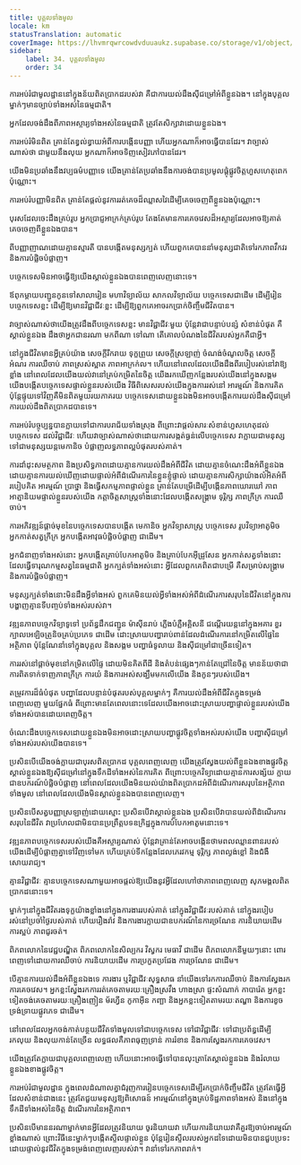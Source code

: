 ```yaml
---
title: បុគ្គល​ទាំងមូល
locale: km
statusTranslation: automatic
coverImage: https://lhvmrqwrcowdvduuaukz.supabase.co/storage/v1/object/public/strapi-uploads/small_cover-educacion-fundamental.webp-2d51a7828a2b1309555be27f7e2a61a0.webp
sidebar:
    label: 34. បុគ្គល​ទាំងមូល
    order: 34
---
```

ការអប់រំជាមូលដ្ឋាននៅក្នុងន័យពិតប្រាកដរបស់វា គឺជាការយល់ដឹងស៊ីជម្រៅអំពីខ្លួនឯង។ នៅក្នុងបុគ្គលម្នាក់ៗមានច្បាប់ទាំងអស់នៃធម្មជាតិ។

អ្នកដែលចង់ដឹងពីភាពអស្ចារ្យទាំងអស់នៃធម្មជាតិ ត្រូវតែសិក្សាវាដោយខ្លួនឯង។

ការអប់រំមិនពិត គ្រាន់តែខ្វល់ខ្វាយអំពីការបង្កើនបញ្ញា ហើយអ្នកណាក៏អាចធ្វើបានដែរ។ វាច្បាស់ណាស់ថា ជាមួយនឹងលុយ អ្នកណាក៏អាចទិញសៀវភៅបានដែរ។

យើងមិនប្រឆាំងនឹងវប្បធម៌បញ្ញាទេ យើងគ្រាន់តែប្រឆាំងនឹងការចង់បានប្រមូលផ្តុំផ្លូវចិត្តហួសហេតុពេកប៉ុណ្ណោះ។

ការអប់រំបញ្ញាមិនពិត គ្រាន់តែផ្តល់នូវការរត់គេចដ៏ឈ្លាសវៃដើម្បីគេចចេញពីខ្លួនឯងប៉ុណ្ណោះ។

បុរសដែលចេះដឹងគ្រប់រូប អ្នកប្រាជ្ញអាក្រក់គ្រប់រូប តែងតែមានការគេចវេសដ៏អស្ចារ្យដែលអាចឱ្យគាត់គេចចេញពីខ្លួនឯងបាន។

ពីបញ្ញាញាណដោយគ្មានស្មារតី បានបង្កើតមនុស្សក្បត់ ហើយពួកគេបាននាំមនុស្សជាតិទៅរកភាពវឹកវរ និងការបំផ្លិចបំផ្លាញ។

បច្ចេកទេសមិនអាចធ្វើឱ្យយើងស្គាល់ខ្លួនឯងបានពេញលេញនោះទេ។

ឪពុកម្តាយបញ្ជូនកូនទៅសាលារៀន មហាវិទ្យាល័យ សាកលវិទ្យាល័យ បច្ចេកទេសជាដើម ដើម្បីរៀនបច្ចេកទេសខ្លះ ដើម្បីឱ្យមានវិជ្ជាជីវៈខ្លះ ដើម្បីឱ្យពួកគេអាចរកប្រាក់ចិញ្ចឹមជីវិតបាន។

វាច្បាស់ណាស់ថាយើងត្រូវដឹងពីបច្ចេកទេសខ្លះ មានវិជ្ជាជីវៈមួយ ប៉ុន្តែវាជាបន្ទាប់បន្សំ សំខាន់បំផុត គឺស្គាល់ខ្លួនឯង ដឹងថាអ្នកជានរណា មកពីណា ទៅណា តើគោលបំណងនៃជីវិតរបស់អ្នកគឺជាអ្វី។

នៅក្នុងជីវិតមានអ្វីគ្រប់យ៉ាង សេចក្តីរីករាយ ទុក្ខព្រួយ សេចក្តីស្រឡាញ់ ចំណង់ចំណូលចិត្ត សេចក្តីអំណរ ការឈឺចាប់ ភាពស្រស់ស្អាត ភាពអាក្រក់ល។ ហើយនៅពេលដែលយើងដឹងពីរបៀបរស់នៅវាឱ្យខ្លាំង នៅពេលដែលយើងយល់វានៅគ្រប់កម្រិតនៃចិត្ត យើងរកឃើញកន្លែងរបស់យើងនៅក្នុងសង្គម យើងបង្កើតបច្ចេកទេសផ្ទាល់ខ្លួនរបស់យើង វិធីពិសេសរបស់យើងក្នុងការរស់នៅ អារម្មណ៍ និងការគិត ប៉ុន្តែផ្ទុយទៅវិញគឺមិនពិតមួយរយភាគរយ បច្ចេកទេសដោយខ្លួនឯងមិនអាចបង្កើតការយល់ដឹងស៊ីជម្រៅ ការយល់ដឹងពិតប្រាកដបានទេ។

ការអប់រំបច្ចុប្បន្នបានក្លាយទៅជាការបរាជ័យទាំងស្រុង ពីព្រោះវាផ្តល់សារៈសំខាន់ហួសហេតុដល់បច្ចេកទេស ដល់វិជ្ជាជីវៈ ហើយវាច្បាស់ណាស់ថាដោយការសង្កត់ធ្ងន់លើបច្ចេកទេស វាក្លាយជាមនុស្សទៅជាមនុស្សយន្តមេកានិច បំផ្លាញលទ្ធភាពល្អបំផុតរបស់គាត់។

ការដាំដុះសមត្ថភាព និងប្រសិទ្ធភាពដោយគ្មានការយល់ដឹងអំពីជីវិត ដោយគ្មានចំណេះដឹងអំពីខ្លួនឯង ដោយគ្មានការយល់ឃើញដោយផ្ទាល់អំពីដំណើរការនៃខ្លួនខ្ញុំផ្ទាល់ ដោយគ្មានការសិក្សាយ៉ាងលំអិតអំពីរបៀបគិត អារម្មណ៍ ប្រាថ្នា និងធ្វើសកម្មភាពផ្ទាល់ខ្លួន គ្រាន់តែបម្រើដើម្បីបង្កើនភាពឃោរឃៅ ភាពអាត្មានិយមផ្ទាល់ខ្លួនរបស់យើង កត្តាចិត្តសាស្ត្រទាំងនោះដែលបង្កើតសង្គ្រាម ទុរ្ភិក្ស ភាពក្រីក្រ ការឈឺចាប់។

ការអភិវឌ្ឍន៍ផ្តាច់មុខនៃបច្ចេកទេសបានបង្កើត មេកានិច អ្នកវិទ្យាសាស្ត្រ បច្ចេកទេស រូបវិទ្យាអាតូមិច អ្នកកាត់សត្វក្រីក្រ អ្នកបង្កើតអាវុធបំផ្លិចបំផ្លាញ ជាដើម។

អ្នកជំនាញទាំងអស់នោះ អ្នកបង្កើតគ្រាប់បែកអាតូមិច និងគ្រាប់បែកអ៊ីដ្រូសែន អ្នកកាត់សត្វទាំងនោះដែលធ្វើទារុណកម្មសត្វនៃធម្មជាតិ អ្នកក្បត់ទាំងអស់នោះ អ្វីដែលពួកគេពិតជាបម្រើ គឺសម្រាប់សង្គ្រាម និងការបំផ្លិចបំផ្លាញ។

មនុស្សក្បត់ទាំងនោះមិនដឹងអ្វីទាំងអស់ ពួកគេមិនយល់អ្វីទាំងអស់អំពីដំណើរការសរុបនៃជីវិតនៅក្នុងការបង្ហាញគ្មានទីបញ្ចប់ទាំងអស់របស់វា។

វឌ្ឍនភាពបច្ចេកវិទ្យាទូទៅ ប្រព័ន្ធដឹកជញ្ជូន ម៉ាស៊ីនរាប់ ភ្លើងបំភ្លឺអគ្គិសនី ជណ្តើរយន្តនៅក្នុងអគារ ខួរក្បាលអេឡិចត្រូនិចគ្រប់ប្រភេទ ជាដើម ដោះស្រាយបញ្ហារាប់ពាន់ដែលដំណើរការនៅកម្រិតលើផ្ទៃនៃអត្ថិភាព ប៉ុន្តែណែនាំទៅក្នុងបុគ្គល និងសង្គម បញ្ហាធំទូលាយ និងស៊ីជម្រៅជាច្រើនទៀត។

ការរស់នៅផ្តាច់មុខនៅកម្រិតលើផ្ទៃ ដោយមិនគិតពីដី និងតំបន់ផ្សេងៗកាន់តែជ្រៅនៃចិត្ត មានន័យថាជាការពិតទាក់ទាញភាពក្រីក្រ ការយំ និងការអស់សង្ឃឹមមកលើយើង និងកូនៗរបស់យើង។

តម្រូវការដ៏ធំបំផុត បញ្ហាដែលបន្ទាន់បំផុតរបស់បុគ្គលម្នាក់ៗ គឺការយល់ដឹងអំពីជីវិតក្នុងទម្រង់ពេញលេញ មួយផ្នែកធំ ពីព្រោះមានតែពេលនោះទេដែលយើងអាចដោះស្រាយបញ្ហាផ្ទាល់ខ្លួនរបស់យើងទាំងអស់បានដោយពេញចិត្ត។

ចំណេះដឹងបច្ចេកទេសដោយខ្លួនឯងមិនអាចដោះស្រាយបញ្ហាផ្លូវចិត្តទាំងអស់របស់យើង បញ្ហាស៊ីជម្រៅទាំងអស់របស់យើងបានទេ។

ប្រសិនបើយើងចង់ក្លាយជាបុរសពិតប្រាកដ បុគ្គលពេញលេញ យើងត្រូវស្វែងយល់ពីខ្លួនឯងខាងផ្លូវចិត្ត ស្គាល់ខ្លួនឯងឱ្យស៊ីជម្រៅនៅក្នុងទឹកដីទាំងអស់នៃការគិត ពីព្រោះបច្ចេកវិទ្យាដោយគ្មានការសង្ស័យ ក្លាយជាឧបករណ៍បំផ្លិចបំផ្លាញ នៅពេលដែលយើងមិនយល់យ៉ាងពិតប្រាកដអំពីដំណើរការសរុបនៃអត្ថិភាពទាំងមូល នៅពេលដែលយើងមិនស្គាល់ខ្លួនឯងបានពេញលេញ។

ប្រសិនបើសត្វបញ្ញាស្រឡាញ់ដោយស្មោះ ប្រសិនបើវាស្គាល់ខ្លួនឯង ប្រសិនបើវាបានយល់ពីដំណើរការសរុបនៃជីវិត វាប្រហែលជាមិនបានប្រព្រឹត្តបទឧក្រិដ្ឋក្នុងការបំបែកអាតូមនោះទេ។

វឌ្ឍនភាពបច្ចេកទេសរបស់យើងគឺអស្ចារ្យណាស់ ប៉ុន្តែវាគ្រាន់តែអាចបង្កើនថាមពលឈ្លានពានរបស់យើងដើម្បីបំផ្លាញគ្នាទៅវិញទៅមក ហើយគ្រប់ទីកន្លែងដែលភេរវកម្ម ទុរ្ភិក្ស ភាពល្ងង់ខ្លៅ និងជំងឺសោយរាជ្យ។

គ្មានវិជ្ជាជីវៈ គ្មានបច្ចេកទេសណាមួយអាចផ្តល់ឱ្យយើងនូវអ្វីដែលហៅថាភាពពេញលេញ សុភមង្គលពិតប្រាកដនោះទេ។

ម្នាក់ៗនៅក្នុងជីវិតរងទុក្ខយ៉ាងខ្លាំងនៅក្នុងការងាររបស់គាត់ នៅក្នុងវិជ្ជាជីវៈរបស់គាត់ នៅក្នុងរបៀបរស់នៅប្រចាំថ្ងៃរបស់គាត់ ហើយរឿងរ៉ាវ និងការងារក្លាយជាឧបករណ៍នៃការច្រណែន ការនិយាយដើម ការស្អប់ ភាពជូរចត់។

ពិភពលោកនៃវេជ្ជបណ្ឌិត ពិភពលោកនៃសិល្បករ វិស្វករ មេធាវី ជាដើម ពិភពលោកនីមួយៗនោះ ពោរពេញទៅដោយការឈឺចាប់ ការនិយាយដើម ការប្រកួតប្រជែង ការច្រណែន ជាដើម។

បើគ្មានការយល់ដឹងអំពីខ្លួនឯងទេ ការងារ ឬវិជ្ជាជីវៈសុទ្ធសាធ នាំយើងទៅរកការឈឺចាប់ និងការស្វែងរកការគេចវេស។ អ្នកខ្លះស្វែងរកការរត់គេចតាមរយៈគ្រឿងស្រវឹង ហាងស្រា ផ្ទះសំណាក់ កាបារ៉េត អ្នកខ្លះទៀតចង់គេចតាមរយៈគ្រឿងញៀន ម័រហ្វីន កូកាអ៊ីន កញ្ឆា និងអ្នកខ្លះទៀតតាមរយៈតណ្ហា និងការខូចទ្រង់ទ្រាយផ្លូវភេទ ជាដើម។

នៅពេលដែលអ្នកចង់កាត់បន្ថយជីវិតទាំងមូលទៅជាបច្ចេកទេស ទៅជាវិជ្ជាជីវៈ ទៅជាប្រព័ន្ធដើម្បីរកលុយ និងលុយកាន់តែច្រើន លទ្ធផលគឺភាពធុញទ្រាន់ ការរំខាន និងការស្វែងរកការគេចវេស។

យើងត្រូវតែក្លាយជាបុគ្គលពេញលេញ ហើយនោះអាចធ្វើទៅបានលុះត្រាតែស្គាល់ខ្លួនឯង និងរំលាយខ្លួនឯងខាងផ្លូវចិត្ត។

ការអប់រំជាមូលដ្ឋាន ក្នុងពេលដំណាលគ្នាជំរុញការរៀនបច្ចេកទេសដើម្បីរកប្រាក់ចិញ្ចឹមជីវិត ត្រូវតែធ្វើអ្វីដែលសំខាន់ជាងនេះ ត្រូវតែជួយមនុស្សឱ្យពិសោធន៍ អារម្មណ៍នៅក្នុងគ្រប់ទិដ្ឋភាពទាំងអស់ និងនៅក្នុងទឹកដីទាំងអស់នៃចិត្ត ដំណើរការនៃអត្ថិភាព។

ប្រសិនបើមាននរណាម្នាក់មានអ្វីដែលត្រូវនិយាយ ចូរនិយាយវា ហើយការនិយាយវាគឺគួរឱ្យចាប់អារម្មណ៍ខ្លាំងណាស់ ព្រោះវិធីនេះម្នាក់ៗបង្កើតស្ទីលផ្ទាល់ខ្លួន ប៉ុន្តែរៀនស្ទីលរបស់អ្នកដទៃដោយមិនបានជួបប្រទះដោយផ្ទាល់នូវជីវិតក្នុងទម្រង់ពេញលេញរបស់វា។ វានាំទៅរកភាពរាក់។

